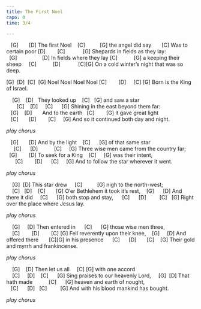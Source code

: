 ```yaml
---
title: The First Noel
capo: 0
time: 3/4

---
```



   [G]       [D] 
The first Noel 
   [C]          [G]
the angel did say 
      [C]
Was to certain poor 
[D]        [C]            [G]
Shepards in fields as they lay: 
  [G]                 [D]
In fields where they lay
 [C]           [G]
a keeping their sheep
    [C]           [D]            [C][G] 
On a cold winter's night that was so deep.

:::{.chorus}
 [G]  [D]  [C]  [G]
Noel Noel Noel Noel
[C]        [D]     [C] [G]
Born is the King of Israel.
:::
 
    [G]    [D]  
They looked up 
   [C]   [G]
and saw a star 
       [C]    [D]     [C]      [G]
Shining in the east beyond them far:
   [G]    [D]      
And to the earth 
  [C]        [G]
it gave great light
   [C]       [D]        [C]     [G] 
And so it continued both day and night. 

*play chorus*

   [G]       [D] 
And by the light
   [C]      [G]
of that same star 
     [C]      [D]           [C]     [G]
Three wise men came from the country far; 
  [G]        [D]
To seek for a King
   [C]     [G]
was their intent, 
      [C]        [D]      [C]     [G] 
And to follow the star wherever it went. 

*play chorus*

    [G]  [D] 
This star drew 
    [C]          [G]
nigh to the north-west; 
    [C]   [D]    [C]       [G]
O'er Bethlehem it took it's rest, 
   [G]      [D]
And there it did
    [C]      [G]
both stop and stay, 
     [C]      [D]         [C]   [G] 
Right over the place where Jesus lay. 

*play chorus*

    [G]     [D] 
Then entered in
     [C]      [G]
those wise men three, 
    [C]        [D]        [C] [G]
Fell reverently upon their knee, 
   [G]     [D]
And offered there 
      [C][G]
in his presence 
     [C]      [D]       [C]    [G] 
Their gold and myrrh and frankincense. 

*play chorus*

    [G]    [D] 
Then let us all
    [C] [G]
with one accord  
    [C]     [D]    [C]      [G]
Sing praises to our heavenly Lord, 
    [G]  [D]
That hath made
          [C]      [G]
heaven and earth of nought,
   [C]      [D]   [C]         [G] 
And with his blood mankind has bought. 

*play chorus*
